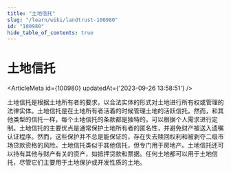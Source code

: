 ```yaml
---
title: "土地信托"
slug: "/learn/wiki/landtrust-100980"
id: "100980"
hide_table_of_contents: true
---
```



# 土地信托

<ArticleMeta id={100980} updatedAt={'2023-09-26 13:58:51'} />
<div className='border-solid border-b border-t-0 my-4 border-[var(--ifm-color-gray-300)]' />

土地信托是根据土地所有者的要求，以合法实体的形式对土地进行所有权或管理的法律实体。土地信托是在土地所有者活着的时候管理土地的活跃信托。然而，和其他类型的信托一样，每个土地信托的条款都是独特的，可以根据个人需求进行定制。土地信托的主要优点是通常保护土地所有者的匿名性，并避免财产被送入遗嘱认证程序。然而，这些保护并不总是能保证的，存在失去赎回权利和被剥夺二级市场贷款资格的风险。土地信托类似于其他信托，但专门用于房地产。土地信托还可以持有其他与财产有关的资产，如抵押贷款和票据。任何土地都可以用于土地信托，尽管它们主要用于土地保护或开发性质的土地。
